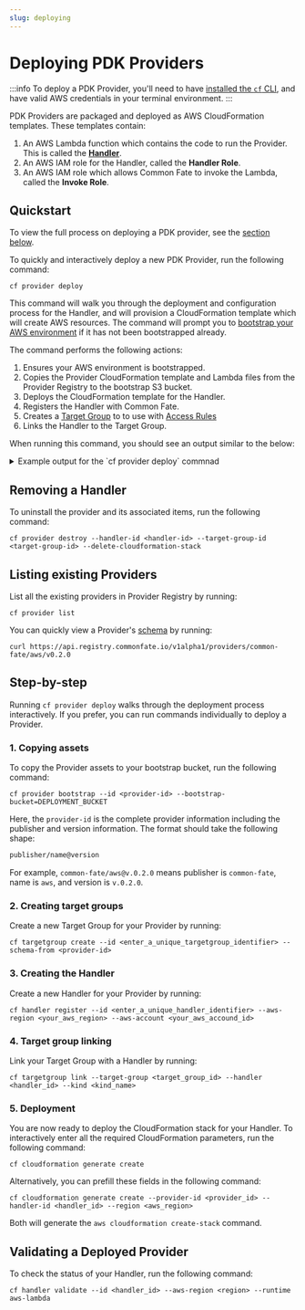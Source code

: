 ```yaml
---
slug: deploying
---
```



# Deploying PDK Providers

:::info
To deploy a PDK Provider, you'll need to have [installed the `cf` CLI](./setup), and have valid AWS credentials in your terminal environment.
:::

PDK Providers are packaged and deployed as AWS CloudFormation templates. These templates contain:

1. An AWS Lambda function which contains the code to run the Provider. This is called the [**Handler**](./concepts#handler).
2. An AWS IAM role for the Handler, called the **Handler Role**.
3. An AWS IAM role which allows Common Fate to invoke the Lambda, called the **Invoke Role**.

## Quickstart

To view the full process on deploying a PDK provider, see the [section below](#step-by-step).

To quickly and interactively deploy a new PDK Provider, run the following command:

```
cf provider deploy
```

This command will walk you through the deployment and configuration process for the Handler, and will provision a CloudFormation template which will create AWS resources. The command will prompt you to [bootstrap your AWS environment](./concepts#bootstrapping) if it has not been bootstrapped already.

The command performs the following actions:

1. Ensures your AWS environment is bootstrapped.
2. Copies the Provider CloudFormation template and Lambda files from the Provider Registry to the bootstrap S3 bucket.
3. Deploys the CloudFormation template for the Handler.
4. Registers the Handler with Common Fate.
5. Creates a [Target Group](./concepts#target-group) to to use with [Access Rules](../configuration/access-rules)
6. Links the Handler to the Target Group.

When running this command, you should see an output similar to the below:

<details>
  <summary>Example output for the `cf provider deploy` commnad</summary>
  <div>
    <CodeBlock className="language-bash">
    {`❯ cf provider install --common-fate-aws-account 123456789012
? The Provider to deploy common-fate/cloudwatch-log-groups
? The version of the Provider to deploy v0.2.1
[i] This Provider will grant access to LogGroup targets
[i] Copying provider assets from the registry to the bootstrap bucket...
[i] Copied common-fate-bootstrap-assets-1234567abcedef/registry.commonfate.io/v1alpha1/providers/common-fate/cloudwatch-log-groups/v0.2.1/handler.zip
[i] Copied common-fate-bootstrap-assets-1234567abcedef/registry.commonfate.io/v1alpha1/providers/common-fate/cloudwatch-log-groups/v0.2.1/cloudformation.json
[✔] Provider assets copied to the bootstrap bucket
[i] This Provider requires configuration
? cloudwatch_read_role_arn: arn:aws:iam::123456789012:role/pdk-common-fate-cloudwatch-cloudwatch-read
[i] Setting CloudFormation parameter CloudwatchReadRoleArn=arn:aws:iam::123456789012:role/pdk-common-fate-cloudwatch-cloudwatch-read
? cloudwatch_regions: us-west-2
[i] Setting CloudFormation parameter CloudwatchRegions=us-west-2
? sso_identity_store_id: d-1234567abcd
[i] Setting CloudFormation parameter SsoIdentityStoreId=d-1234567abcd
? sso_instance_arn: arn:aws:sso:::instance/ssoins-1234567890abcd
[i] Setting CloudFormation parameter SsoInstanceArn=arn:aws:sso:::instance/ssoins-1234567890abcd
? sso_region: ap-southeast-2
[i] Setting CloudFormation parameter SsoRegion=ap-southeast-2
? sso_role_arn: arn:aws:iam::351460274277:role/pdk-common-fate-cloudwatch-aws-sso-provision
[i] Setting CloudFormation parameter SsoRoleArn=arn:aws:iam::351460274277:role/pdk-common-fate-cloudwatch-aws-sso-provision
[i] Deploying CloudFormation stack for Handler 'cf-handler-common-fate-cloudwatch-log-groups'
[i] Final stack status: CREATE_COMPLETE
[i] Deployment completed for HandlerID cf-handler-common-fate-cloudwatch-log-groups
[i] Creating a Target Group 'common-fate-cloudwatch-log-groups' to route Access Requests to the Handler
[✔] Target Group created: common-fate-cloudwatch-log-groups
[✔] Successfully registered Handler 'cf-handler-common-fate-cloudwatch-log-groups' with Common Fate
[✔] Successfully linked Handler 'cf-handler-common-fate-cloudwatch-log-groups' with Target Group 'common-fate-cloudwatch-log-groups'
[i] Waiting for Handler to become healthy...
[!] Handler is not healthy yet diagnostics:[{Code: Level:INFO Message:offline: lambda cannot be reached/invoked}]
[!] Handler is not healthy yet diagnostics:[{Code: Level:INFO Message:offline: lambda cannot be reached/invoked}]
[!] Handler is not healthy yet diagnostics:[{Code: Level:INFO Message:offline: lambda cannot be reached/invoked}]
[✔] Handler 'cf-handler-common-fate-cloudwatch-log-groups' is healthy`}</CodeBlock>

  </div>
</details>

## Removing a Handler

To uninstall the provider and its associated items, run the following command:

```
cf provider destroy --handler-id <handler-id> --target-group-id <target-group-id> --delete-cloudformation-stack
```

## Listing existing Providers

List all the existing providers in Provider Registry by running:

```
cf provider list
```

You can quickly view a Provider's [schema](./concepts#schema) by running:

```
curl https://api.registry.commonfate.io/v1alpha1/providers/common-fate/aws/v0.2.0
```

## Step-by-step

Running `cf provider deploy` walks through the deployment process interactively. If you prefer, you can run commands individually to deploy a Provider.

### 1. Copying assets

To copy the Provider assets to your bootstrap bucket, run the following command:

```
cf provider bootstrap --id <provider-id> --bootstrap-bucket=DEPLOYMENT_BUCKET
```

Here, the `provider-id` is the complete provider information including the publisher and version information. The format should take the following shape:

```bash
publisher/name@version
```

For example, `common-fate/aws@v.0.2.0` means publisher is `common-fate`, name is `aws`, and version is `v.0.2.0`.

### 2. Creating target groups

Create a new Target Group for your Provider by running:

```
cf targetgroup create --id <enter_a_unique_targetgroup_identifier> --schema-from <provider-id>
```

### 3. Creating the Handler

Create a new Handler for your Provider by running:

```
cf handler register --id <enter_a_unique_handler_identifier> --aws-region <your_aws_region> --aws-account <your_aws_accound_id>
```

### 4. Target group linking

Link your Target Group with a Handler by running:

```
cf targetgroup link --target-group <target_group_id> --handler <handler_id> --kind <kind_name>
```

### 5. Deployment

You are now ready to deploy the CloudFormation stack for your Handler. To interactively enter all the required CloudFormation parameters, run the following command:

```
cf cloudformation generate create
```

Alternatively, you can prefill these fields in the following command:

```
cf cloudformation generate create --provider-id <provider_id> --handler-id <handler_id> --region <aws_region>
```

Both will generate the `aws cloudformation create-stack` command.

## Validating a Deployed Provider

To check the status of your Handler, run the following command:

```
cf handler validate --id <handler_id> --aws-region <region> --runtime aws-lambda
```
